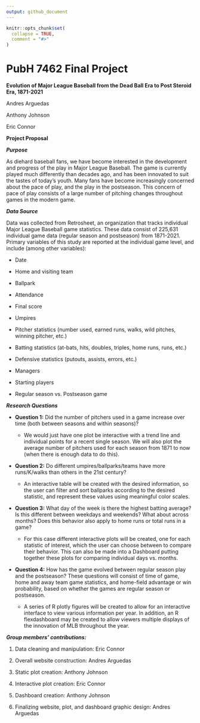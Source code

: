 ```yaml
---
output: github_document
---
```


<!-- README.md is generated from README.Rmd. Please edit that file -->

```r
knitr::opts_chunk$set(
  collapse = TRUE,
  comment = "#>"
)
```

# PubH 7462 Final Project

<!-- badges: start -->
<!-- badges: end -->

**Evolution of Major League Baseball from the Dead Ball Era to Post Steroid Era, 1871-2021**

Andres Arguedas

Anthony Johnson

Eric Connor

**Project Proposal**

***Purpose***

As diehard baseball fans, we have become interested in the development and progress of the play in Major League Baseball. The game is currently played much differently than decades ago, and has been innovated to suit the tastes of today’s youth. Many fans have become increasingly concerned about the pace of play, and the play in the postseason. This concern of pace of play consists of a large number of pitching changes throughout games in the modern game. 

***Data Source***

Data was collected from Retrosheet, an organization that tracks individual Major League Baseball game statistics. These data consist of 225,631 individual game data (regular season and postseason) from 1871-2021. Primary variables of this study are reported at the individual game level, and include (among other variables):

* Date

* Home and visiting team

* Ballpark

* Attendance

* Final score

* Umpires

* Pitcher statistics (number used, earned runs, walks, wild pitches, winning pitcher, etc.)

* Batting statistics (at-bats, hits, doubles, triples, home runs, runs, etc.)

* Defensive statistics (putouts, assists, errors, etc.)

* Managers

* Starting players

* Regular season vs. Postseason game

***Research Questions***

* **Question 1:** Did the number of pitchers used in a game increase over time (both between seasons and within seasons)?

  + We would just have one plot be interactive with a trend line and individual points for a recent single season. We will also plot the average number of pitchers used for each season from 1871 to now (when there is enough data to do this).
  
* **Question 2:** Do different umpires/ballparks/teams have more runs/K/walks than others in the 21st century?

  + An interactive table will be created with the desired information, so the user can filter and sort ballparks according to the desired statistic, and represent these values using meaningful color scales.
  
* **Question 3:** What day of the week is there the highest batting average? Is this different between weekdays and weekends? What about across months? Does this behavior also apply to home runs or total runs in a game?

  + For this case different interactive plots will be created, one for each statistic of interest, which the user can choose between to compare their behavior. This can also be made into a Dashboard putting together these plots for comparing individual days vs. months.

* **Question 4:** How has the game evolved between regular season play and the postseason? These questions will consist of time of game, home and away team game statistics, and home-field advantage or win probability, based on whether the games are regular season or postseason.  

  + A series of R plotly figures will be created to allow for an interactive interface to view various information per year. In addition, an R flexdashboard may be created to allow viewers multiple displays of the innovation of MLB throughout the year. 


***Group members’ contributions:***

1. Data cleaning and manipulation: Eric Connor

2. Overall website construction: Andres Arguedas

3. Static plot creation: Anthony Johnson

4. Interactive plot creation: Eric Connor

5. Dashboard creation: Anthony Johnson

6. Finalizing website, plot, and dashboard graphic design: Andres Arguedas


